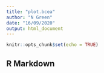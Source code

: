 ```yaml
---
title: "plot.bcea"
author: "N Green"
date: "16/09/2020"
output: html_document
---
```


```r
knitr::opts_chunk$set(echo = TRUE)
```

## R Markdown


```r
```
